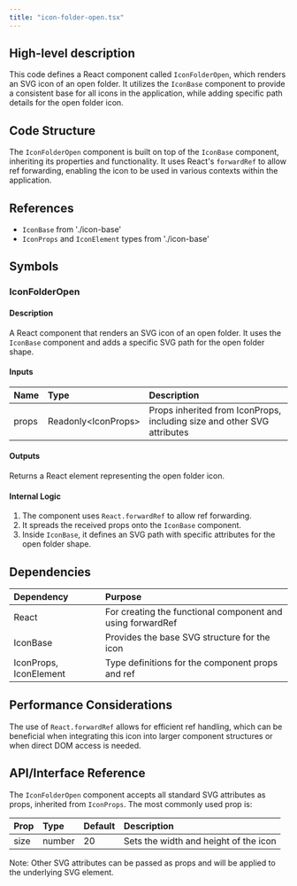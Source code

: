 ```yaml
---
title: "icon-folder-open.tsx"
---
```


## High-level description
This code defines a React component called `IconFolderOpen`, which renders an SVG icon of an open folder. It utilizes the `IconBase` component to provide a consistent base for all icons in the application, while adding specific path details for the open folder icon.

## Code Structure
The `IconFolderOpen` component is built on top of the `IconBase` component, inheriting its properties and functionality. It uses React's `forwardRef` to allow ref forwarding, enabling the icon to be used in various contexts within the application.

## References
- `IconBase` from './icon-base'
- `IconProps` and `IconElement` types from './icon-base'

## Symbols

### IconFolderOpen
#### Description
A React component that renders an SVG icon of an open folder. It uses the `IconBase` component and adds a specific SVG path for the open folder shape.

#### Inputs
| Name | Type | Description |
|:-----|:-----|:------------|
| props | Readonly&lt;IconProps&gt; | Props inherited from IconProps, including size and other SVG attributes |

#### Outputs
Returns a React element representing the open folder icon.

#### Internal Logic
1. The component uses `React.forwardRef` to allow ref forwarding.
2. It spreads the received props onto the `IconBase` component.
3. Inside `IconBase`, it defines an SVG path with specific attributes for the open folder shape.

## Dependencies
| Dependency | Purpose |
|:-----------|:--------|
| React | For creating the functional component and using forwardRef |
| IconBase | Provides the base SVG structure for the icon |
| IconProps, IconElement | Type definitions for the component props and ref |

## Performance Considerations
The use of `React.forwardRef` allows for efficient ref handling, which can be beneficial when integrating this icon into larger component structures or when direct DOM access is needed.

## API/Interface Reference
The `IconFolderOpen` component accepts all standard SVG attributes as props, inherited from `IconProps`. The most commonly used prop is:

| Prop | Type | Default | Description |
|:-----|:-----|:--------|:------------|
| size | number | 20 | Sets the width and height of the icon |

Note: Other SVG attributes can be passed as props and will be applied to the underlying SVG element.